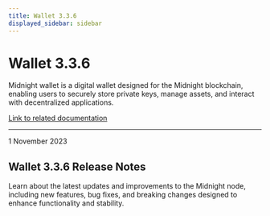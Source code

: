 ```yaml
---
title: Wallet 3.3.6
displayed_sidebar: sidebar
---
```


# Wallet 3.3.6

Midnight wallet is a digital wallet designed for the Midnight blockchain, enabling users to securely store private keys, manage assets, and interact with decentralized applications.

[Link to related documentation](../../learn/introduction/wallets)

---

<div 
  style={{
    marginTop: '0',
    fontSize: '1rem',
    fontWeight: 'normal',
    marginBottom: '0.5rem'
  }}
>
  1 November 2023
</div>

## Wallet 3.3.6 Release Notes

Learn about the latest updates and improvements to the Midnight node, including new features, bug fixes, and breaking changes designed to enhance functionality and stability.
